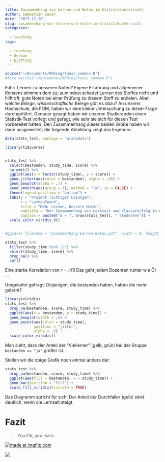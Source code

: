 ```yaml
---
title: Zusammenhang von Lernen und Noten im Statistikunterricht
author: Sebastian Sauer
date: '2017-12-20'
slug: zusammenhang-von-lernen-und-noten-im-statistikunterricht
categories:
  
  - teaching
tags:
  
  - teaching
  - German
  - plotting
---
```


```r
source("~/Documents/RRRing/funs/_common.R")
#file.exists("~/Documents/RRRing/funs/_common.R")
```


Führt Lernen zu besseren Noten? Eigene Erfahrung und allgemeiner Konsens stimmen dem zu; zumindest schadet Lernen des Stoffes nicht und hilft oft, gute Noten bei einer Prüfung zu diesem Stoff zu erzielen. Aber welche *Belege*, *wissenschaftliche* Belege gibt es dazu? An unserer Hochschule, die FOM, haben wir eine kleine Untersuchung zu dieser Frage durchgeführt. Genauer gesagt haben wir unseren Studierenden einen Statistik-Test vorlegt und gefagt, wie sehr sie sich für diesen Test vorbereitet hätten. Den Zusammenhang dieser beiden Größe haben wir dann ausgewertet; die folgende Abbildung zeigt das Ergebnis:

```r
data(stats_test, package = "pradadata")

library(tidyverse)


stats_test %>% 
  select(bestanden, study_time, score) %>% 
  na.omit() %>% 
  ggplot(aes(x = factor(study_time), y = score)) +
  geom_jitter(aes(color = bestanden), alpha = .56) +
  geom_boxplot(alpha = .7) +
  geom_smooth(aes(group = 1), method = "lm", se = FALSE) +
  theme(legend.position = "bottom") +
  labs(y = "Prozent richtiger Lösungen",
       x = "Lernaufwand",
       title = "Mehr Lernen, bessere Noten",
       subtitle = "Der Zusammenhang von Lernzeit und Klausurerfolg in der Statistik",
       caption = paste0("n = ", nrow(stats_test), " Studenten")) +
  scale_color_viridis_d()


#ggsave( filename = "Zusammenhang-Lernen-Noten.pdf", width = 8, height = 5)
```


```r
stats_test %>% 
  filter(study_time %in% 1:5) %>%
  select(study_time, score) %>% 
  drop_na() %>% 
  cor()
```


Eine starke Korrelation von $r=.41$! Das geht jedem Dozenten runter wie Öl ...


Umgekehrt gefragt: Diejenigen, die bestanden haben, haben die mehr gelernt?

```r
library(viridis)
stats_test %>% 
  drop_na(bestanden, score, study_time) %>% 
  ggplot(aes(x = bestanden, y = study_time)) +
  geom_boxplot(width = .5) +
  geom_point(aes(color = study_time),
             position = "jitter",
             alpha = .8) +
  scale_color_viridis()
```


Man sieht, dass der Anteil der "Viellerner" (gelb, grün) bei der Gruppe `bestanden == "ja"` größer ist.

Stellen wir die obige Grafik noch einmal anders dar:

```r
stats_test %>% 
  drop_na(bestanden, score, study_time) %>% 
  ggplot(aes(fill = bestanden, x = study_time)) +
  geom_bar(position = "fill") +
  scale_fill_viridis(discrete = TRUE)
```

Das Diagramm spricht für sich: Der Anteil der Durchfaller (gelb) sinkt deutlich, wenn die Lernzeit steigt.

# Fazit

>   You life, you learn.  




<a href="https://imgflip.com/i/21ewbd"><img src="https://i.imgflip.com/21ewbd.jpg" title="made at imgflip.com"/></a>

![](https://imgflip.com/i/21ewbd)
